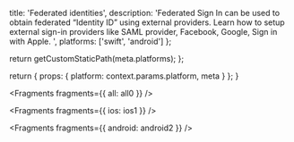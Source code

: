 
  title: 'Federated identities',
  description: 'Federated Sign In can be used to obtain federated “Identity ID” using external providers. Learn how to setup external sign-in providers like SAML provider, Facebook, Google, Sign in with Apple. ',
  platforms: ['swift', 'android']
};

  return getCustomStaticPath(meta.platforms);
};

  return {
    props: {
      platform: context.params.platform,
      meta
    }
  };
}


<Fragments fragments={{ all: all0 }} />


<Fragments fragments={{ ios: ios1 }} />


<Fragments fragments={{ android: android2 }} />
